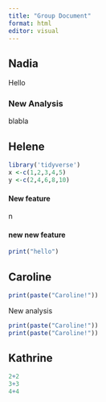 ```yaml
---
title: "Group Document"
format: html
editor: visual
---
```


## Nadia

Hello

### New Analysis

blabla

## Helene

```r
library('tidyverse')
x <-c(1,2,3,4,5)
y <-c(2,4,6,8,10)
```

#### New feature

n

#### new new feature

```r
print("hello")
```

## Caroline

```r
print(paste("Caroline!"))

```

New analysis

```r
print(paste("Caroline!"))
print(paste("Caroline!"))
```

## Kathrine

```r
2+2
3+3
4+4
```
